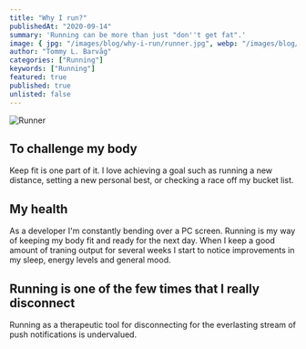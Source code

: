 ```yaml
---
title: "Why I run?"
publishedAt: "2020-09-14"
summary: 'Running can be more than just "don''t get fat".'
image: { jpg: "/images/blog/why-i-run/runner.jpg", webp: "/images/blog/why-i-commit/runner.webp" }
author: "Tommy L. Barvåg"
categories: ["Running"]
keywords: ["Running"]
featured: true
published: true
unlisted: false
---
```



<Image
  variant="blog"
  jpg="/images/blog/why-i-run/runner.jpg"
  webp="/images/blog/why-i-run/runner.webp"
  alt="Runner"
  loading="eager"
/>

## To challenge my body

Keep fit is one part of it. I love achieving a goal such as running a new distance, setting a new personal best, or checking a race off my bucket list.

<StravaRunningGoals variant="cards.small" my={4} />

## My health

As a developer I'm constantly bending over a PC screen. Running is my way of keeping my body
fit and ready for the next day. When I keep a good amount of traning output for several
weeks I start to notice improvements in my sleep, energy levels and general mood.

## Running is one of the few times that I really disconnect

Running as a therapeutic tool for disconnecting for the everlasting stream of push
notifications is undervalued.

<LastStravaActivity />
